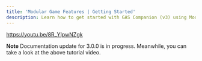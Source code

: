 ```yaml
---
title: 'Modular Game Features | Getting Started'
description: Learn how to get started with GAS Companion (v3) using Modular Gameplay and Game Features
---
```


https://youtu.be/8R_YIpwNZgk

**Note** Documentation update for 3.0.0 is in progress. Meanwhile, you can take a look at the above tutorial video.
